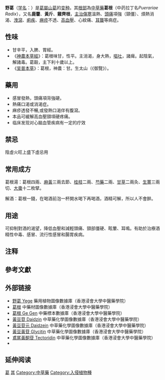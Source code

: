 {{distinguish|葛菜}}
{{medical}}
{{Infraspeciesbox
| name = 野葛
| image = Flowering kudzu.jpg
| image_width = 240px
| image_caption = 葛花
| genus = Pueraria
| species =montana
| species link=山葛
| varietas = lobata
| authority = ([[Willd.|Willd.]]) [[Sanjappa|Sanjappa]] & [[Pradeep|Pradeep]]
| synonyms = {{Species list
| Dolichos hirsutus|Thunb.
| Dolichos japonicus|hort.
| Dolichos lobatus|Willd.
| Neustanthus chinensis|Benth.
| Pachyrhizus thunbergianus|Siebold & Zucc.
| Pueraria argyi|H.Lev. & Vaniot
| Pueraria bodinieri|H.Lev. & Vaniot
| Pueraria caerulea|H.Lev. & Vaniot
| Pueraria harmsii|Rech.
| Pueraria hirsuta|(Thunb.) Matsum.
| Pueraria koten|H.Lev. & Vaniot
| Pueraria lobata|(Willd.) Ohwi
| Pueraria lobata subsp. lobata|
| Pueraria neo-caledonica|Harms
| Pueraria novo-guineensis|Warb.
| Pueraria pseudo-hirsuta|T.Tang & Wang
| Pueraria thumbergiana|(Siebold & Zucc.) Benth.
| Pueraria thunbergiana|(Siebold & Zucc.) Benth.
| Pueraria triloba|(Houtt.) Makino
| Pueraria volkensii|Hosok.}}
| synonyms_ref = <ref name="TPL">{{ThePlantList|id=ild-40432|taxon=Pueraria montana var. lobata| authority =(Willd.) Sanjappa & Pradeep|accessdate=23 February 2018}}</ref>
}}

'''野葛'''（[[学名|学名]]：{{lang|la|''Pueraria montana'' var. ''lobata''}}）是[[葛屬|葛屬]][[山葛|山葛]]的[[变种|变种]]。其[[根部|根部]]為[[中草藥|中草藥]]'''葛根'''（中药拉丁名''Puerariae Radix''），又名'''鹿藿'''、'''黃斤'''{{efn|1=《[[名醫|名醫]]》曰：一名鹿藿，一名黃斤。生[[汶山|汶山]]。[[农历五月|五月]]采根，曝乾。}}、'''雞齊根'''{{efn|1=《[[神農本草經|神農本草經]]》：葛根一名雞齊根。生種穀。}}，[[主治|主治]][[傷寒|傷寒]]溫熱、[[頭痛|頭痛]]項強（頸僵）、煩熱消渴、[[洩瀉|洩瀉]]、[[痢疾|痢疾]]、[[麻疹|麻疹]]不透、[[高血壓|高血壓]]、心紋痛、[[耳聾|耳聾]]等病症。

== 性味 ==
* 甘辛平，入脾、胃經。
* 《[[神農本草經|神農本草經]]》：葛根味甘，性平。主消渴，身大熱，[[嘔吐|嘔吐]]，諸痺。起陰氣，解諸毒。葛穀，主下利十歲以上。
* 《[[吴普本草|吴普本草]]》：葛根，神農：甘。生太山（《御覽》）。

== 藥用 ==
*感冒發熱，頭痛項背強硬。
*熱痛口渴或消渴症。
*麻疹透發不暢,或發熱口渴伴有腹瀉。
*本品可緩解高血壓頸項硬疼痛。
*临床发现对心脑血管疾病有一定的疗效

== 禁忌 ==
陰虛火旺上盛下虛忌用

== 常用成方 ==
葛根湯：葛根四兩、[[麻黃|麻黃]]三兩去節、[[桂枝|桂枝]]二兩、[[芍藥|芍藥]]二兩、[[甘草|甘草]]二兩灸、[[生薑|生薑]]三兩切、[[大棗|大棗]]十二枚擘。

解酒：葛根一錢，在喝酒前泡一杯開水喝下再喝酒，酒精可解，所以人不會醉。

==用途==
可抑制對酒的渴望，降低血壓和減輕頭痛、頸部僵硬、眩暈、耳鳴。有助於治療酒精性中毒、感冒、流行性感冒和腸胃疾病。

== 注释 ==
{{notelist|iger=}}

== 參考文獻 ==
{{Reflist}}

== 外部链接 ==
{{Commons category|Pueraria lobata}}
* [http://libproject.hkbu.edu.hk/was40/detail?channelid=1288&searchword=herb_id=D00354 野葛 Yege] {{Wayback|url=http://libproject.hkbu.edu.hk/was40/detail?channelid=1288&searchword=herb_id=D00354 |date=20200802032730 }} 藥用植物圖像數據庫（香港浸會大學中醫藥學院）{{zh}}{{en}}
*[https://sys01.lib.hkbu.edu.hk/cmed/mmid/detail.php?pid=B00063 葛根] 中藥材圖像數據庫（香港浸會大學中醫藥學院）{{zh}}{{en}}
* [http://libproject.hkbu.edu.hk/was40/detail?channelid=44273&searchword=herb_id=D00396 葛根 Ge Gen] {{Wayback|url=http://libproject.hkbu.edu.hk/was40/detail?channelid=44273&searchword=herb_id=D00396 |date=20200802032841 }} 中藥標本數據庫（香港浸會大學中醫藥學院）{{zh-hant}}{{en}}
* [http://libproject.hkbu.edu.hk/was40/detail?channelid=22253&lang=cht&searchword=code=P00461 黃豆苷 Daidzin] {{Wayback|url=http://libproject.hkbu.edu.hk/was40/detail?channelid=22253&lang=cht&searchword=code=P00461 |date=20200802032756 }} 中草藥化學圖像數據庫（香港浸會大學中醫藥學院）{{zh}}{{en}}
* [http://libproject.hkbu.edu.hk/was40/detail?channelid=22253&lang=cht&searchword=code=P00270 黃豆苷元 Daidzein] {{Wayback|url=http://libproject.hkbu.edu.hk/was40/detail?channelid=22253&lang=cht&searchword=code=P00270 |date=20160304094022 }} 中草藥化學圖像數據庫（香港浸會大學中醫藥學院）{{zh}}{{en}}
* [http://libproject.hkbu.edu.hk/was40/detail?channelid=22253&lang=cht&searchword=code=P00462 黃豆黃苷 Glycitin] {{Wayback|url=http://libproject.hkbu.edu.hk/was40/detail?channelid=22253&lang=cht&searchword=code=P00462 |date=20150521024112 }} 中草藥化學圖像數據庫（香港浸會大學中醫藥學院）{{zh}}{{en}}
* [http://libproject.hkbu.edu.hk/was40/detail?channelid=22253&lang=cht&searchword=code=P00049 鳶尾黃酮苷 Tectoridin] {{Wayback|url=http://libproject.hkbu.edu.hk/was40/detail?channelid=22253&lang=cht&searchword=code=P00049 |date=20200929035256 }} 中草藥化學圖像數據庫（香港浸會大學中醫藥學院）{{zh}}{{en}}
* {{zh-hans}}{{CVH|Pueraria lobata}}

== 延伸阅读 ==
{{Wikisource further reading}}
{{Taxonbar|from=Q15198502}}

[[Category:葛|]]
[[Category:藥用植物|其]]
[[Category:中草藥|Category:中草藥]]
[[Category:入侵植物種|Category:入侵植物種]]